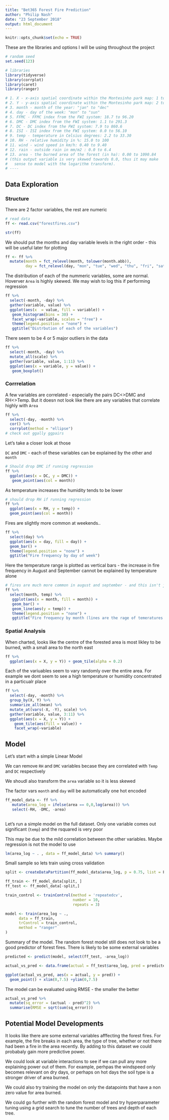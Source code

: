 ```yaml
---
title: "Bet365 Forest Fire Prediction"
author: "Philip Nash"
date: "23 September 2018"
output: html_document
---
```


```r
knitr::opts_chunk$set(echo = TRUE)
```


These are the libraries and options I will be using throughout the project

```r
# random seed
set.seed(123)

# libraries
library(tidyverse)
library(corrplot)
library(caret)
library(ranger)

```

```r

# 1. X - x-axis spatial coordinate within the Montesinho park map: 1 to 9
# 2. Y - y-axis spatial coordinate within the Montesinho park map: 2 to 9
# 3. month - month of the year: "jan" to "dec" 
# 4. day - day of the week: "mon" to "sun"
# 5. FFMC - FFMC index from the FWI system: 18.7 to 96.20
# 6. DMC - DMC index from the FWI system: 1.1 to 291.3 
# 7. DC - DC index from the FWI system: 7.9 to 860.6 
# 8. ISI - ISI index from the FWI system: 0.0 to 56.10
# 9. temp - temperature in Celsius degrees: 2.2 to 33.30
# 10. RH - relative humidity in %: 15.0 to 100
# 11. wind - wind speed in km/h: 0.40 to 9.40 
# 12. rain - outside rain in mm/m2 : 0.0 to 6.4 
# 13. area - the burned area of the forest (in ha): 0.00 to 1090.84 
# (this output variable is very skewed towards 0.0, thus it may make
#   sense to model with the logarithm transform). 
# ----
```

## Data Exploration

### Structure

There are 2 factor variables, the rest are numeric

```r
# read data
ff <- read.csv("forestfires.csv")

str(ff)
```


We should put the months and day variable levels in the right order - this will be useful later for plotting

```r
ff <- ff %>%
  mutate(month = fct_relevel(month, tolower(month.abb)),
         day = fct_relevel(day, "mon", "tue", "wed", "thu", "fri", "sat", "sun"))
```

The distribution of each of the nummeric variables, some are normal. Hoverver `Area` is highly skewed. We may wish to log this if performing regression

```r
ff %>% 
  select(-month, -day) %>%
  gather(variable, value) %>%
  ggplot(aes(x  = value, fill = variable)) + 
   geom_histogram(bins = 30) + 
   facet_wrap(~variable, scales = "free") +
   theme(legend.position = "none") +
   ggtitle("Distrbution of each of the variables")
```

There seem to be 4 or 5 major outliers in the data
```r
ff %>% 
  select(-month, -day) %>%
  mutate_all(scale) %>%
  gather(variable, value, 1:11) %>% 
  ggplot(aes(x = variable, y = value)) + 
   geom_boxplot()
```

### Corrrelation

A few variables are correlated - especially the pairs DC<>DMC and RH<>Temp. But it doesn not look like there are any variables that correlate highly with `Area` 
```r
ff %>%
  select(-day, -month) %>%
  cor() %>%
  corrplot(method = "ellipse")
# check out ggally ggpairs
```

Let's take a closer look at those

`DC` and `DMC` - each of these variables can be explained by the other and `month`

```r
# Should drop DMC if running regression
ff %>% 
  ggplot(aes(x = DC, y = DMC)) +
   geom_point(aes(col = month))
```

As temperature increases the humidity tends to be lower

```r
# should drop RH if running regression
ff %>% 
  ggplot(aes(x = RH, y = temp)) +
  geom_point(aes(col = month))
```

Fires are slightly more common at weekends.. 
```r
ff %>% 
  select(day) %>%
  ggplot(aes(x = day, fill = day)) + 
  geom_bar() + 
  theme(legend.position = "none") + 
  ggtitle("Fire frequency by day of week")
```

Here the temperature range is plotted as vertical bars - the increase in fire frequency in August and September cannot be explained by temperature alone
```r
# fires are much more common in august and september - and this isn't just to do with the weather
ff %>% 
  select(month, temp) %>%
   ggplot(aes(x = month, fill = month)) + 
   geom_bar() + 
   geom_line(aes(y = temp)) + 
   theme(legend.position = "none") + 
   ggtitle("Fire frequency by month (lines are the rage of temeratures through the month)")

```

### Spatial Analysis

When charted, looks like the centre of the forested area is most likley to be burned, with a small area to the north east

```r
ff %>% 
  ggplot(aes(x = X, y = Y)) + geom_tile(alpha = 0.2)
```

Each of the variuables seem to vary randomly over the entire area. For example we dont seem to see a high temperature or humidity concentrated in a particualr place

```r
ff %>% 
  select(-day, -month) %>%
  group_by(X, Y) %>%
  summarize_all(mean) %>%
  mutate_at(vars(-X, -Y), scale) %>%
  gather(variable, value, 3:11) %>%
  ggplot(aes(x = X, y = Y)) + 
    geom_tile(aes(fill = value)) +
    facet_wrap(~variable)
```

## Model 

Let's start with a simple Linear Model

We can remove `RH` and `DMC` variables becase they are correlated with `Temp` and `DC` respectively 

We shoudl also transform the `area` variable so it is less skewed

The factor vars `month` and `day` will be automatically one hot encoded

```r
ff_model_data <- ff %>%
   mutate(area_log = ifelse(area == 0,0,log(area))) %>%
   select(-RH, -DMC, -area)
  
```

Let's run a simple model on the full dataset. Only one variable comes out significant (`temp`) and the rsquared is very poor

This may be due to the mild correlation between the other variables. Maybe regression is not the model to use
```r
lm(area_log ~ . , data = ff_model_data) %>% summary()
```

Small sample so lets train using cross validation

```r
split <- createDataPartition(ff_model_data$area_log, p = 0.75, list = F)

ff_train <- ff_model_data[split, ]
ff_test <- ff_model_data[-split,]
```

```r
train_control <- trainControl(method = 'repeatedcv',
                              number = 10,
                              repeats = 3)

model <- train(area_log ~ ., 
      data = ff_train,
      trControl = train_control,
      method = "ranger"
)
```
Summary of the model. The random forest model still does not look to be a good predictor of forest fires. There is likely to be some external variables
```r
predicted <- predict(model, select(ff_test, -area_log))

actual_vs_pred <- data.frame(actual = ff_test$area_log, pred = predicted)

ggplot(actual_vs_pred, aes(x = actual, y = pred)) + 
  geom_point() + xlim(0,7.5) +ylim(0,7.5)

```
The model can be evaluated using RMSE - the smaller the better 

```r
actual_vs_pred %>%
  mutate(sq_error = (actual - pred)^2) %>%
  summarise(RMSE = sqrt(sum(sq_error)))
```

## Potential Model Developments

It looks like there are some external variables afffecting the forest fires. For example, the fire breaks in each area, the type of tree, whether or not there had been a fire in the area recently. By adding to this dataset we could probabaly gain more predictive power.

We could look at variable interactions to see if we can pull any more explaining power out of them. For example, perhpas the windspeed only becomes relevant on dry days, or perhaps on hot days the soil type is a stronger driver of area burned.

We could also try training the model on only the datapoints that have a non zero value for area burned.

We could go further with the random forest model and try hyperparameter tuning using a grid search to tune the number of trees and depth of each tree.